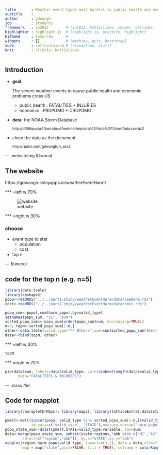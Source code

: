 ```yaml
---
title       : Weather event types most harmful to public health and economic
subtitle    : 
author      : gdwangh
job         : students
framework   : io2012        # {io2012, html5slides, shower, dzslides, ...}
highlighter : highlight.js  # {highlight.js, prettify, highlight}
hitheme     : tomorrow      # 
widgets     : []            # {mathjax, quiz, bootstrap}
mode        : selfcontained # {standalone, draft}
knit        : slidify::knit2slides
---
```


## Introduction

- **goal**

    The severe weather events to cause public health and economic problems cross US
    
  + public health : FATALITIES + INJURIES 
  + economic : PROPDMG + CROPDMG 
  
- **data**: the NOAA Storm Database   

  <small> http://d396qusza40orc.cloudfront.net/repdata%2Fdata%2FStormData.csv.bz2 </small>
    
- clean the data as the document:   

  <small> http://rpubs.com/gdwangh/rr_ass2 </small>

--- .websiteImg &twocol 

## The website

https://gdwangh.shinyapps.io/weatherEventHarm/

*** =left w:70%

![website](img/harmEvent.png)

*** =right w:30%
   
### choose
- event type to stat
  * population
  * cost
- top n

--- &twocol

## code for the top n (e.g. n=5)
```r
library(data.table)
library(reshape2)
popu<-readRDS("../../part1-shiny/weatherEventHarm/data/popHarm.rds")
cost<-readRDS("../../part1-shiny/weatherEventHarm/data/cost.rds")
```

```r
popu_sum<-popu[,sum(harm_popu),by=valid_type]
setnames(popu_sum, "V1", "sum")
sorted_popu_sum<<-popu_sum[order(popu_sum$sum, decreasing=TRUE)]
n=5; topN<-sorted_popu_sum[1:n,] 
other<-data.table(valid_type="** Others",sum=sum(sorted_popu_sum[(n+1):nrow(sorted_popu_sum),]$sum))
data<-rbind(topN, other)
```

*** =left w:30%

```r
topN
```

*** =right w:70%


```r
pie(data$sum, labels=data$valid_type, col=rainbow(length(data$valid_type)),
      main="FATALITIES & INJURIES")

```

--- .class #id 

## Code for mapplot

```r
library(choroplethrMaps); library(maps); library(latticeExtra);data(state.regions)

pmelt<-melt(subset(popu, valid_type %in% sorted_popu_sum[1:n,]$valid_type), 
			id.vars=c("valid_type", "STATE"),measure.vars=c("harm_popu"))
popu_state_sum<-dcast(pmelt,STATE+valid_type~variable, fun=sum)  
data<-merge(popu_state_sum, subset(state.regions,!abb %in% c("HI","AK"), 
		select=c("region","abb")), by.x="STATE",by.y="abb")
mapplot(region~harm_popu|valid_type, layout=c(3,2), data = data,xlab="", 
		map = map("state",plot=FALSE, fill = TRUE), colramp = colorRampPalette(c("blue","red")))
```






